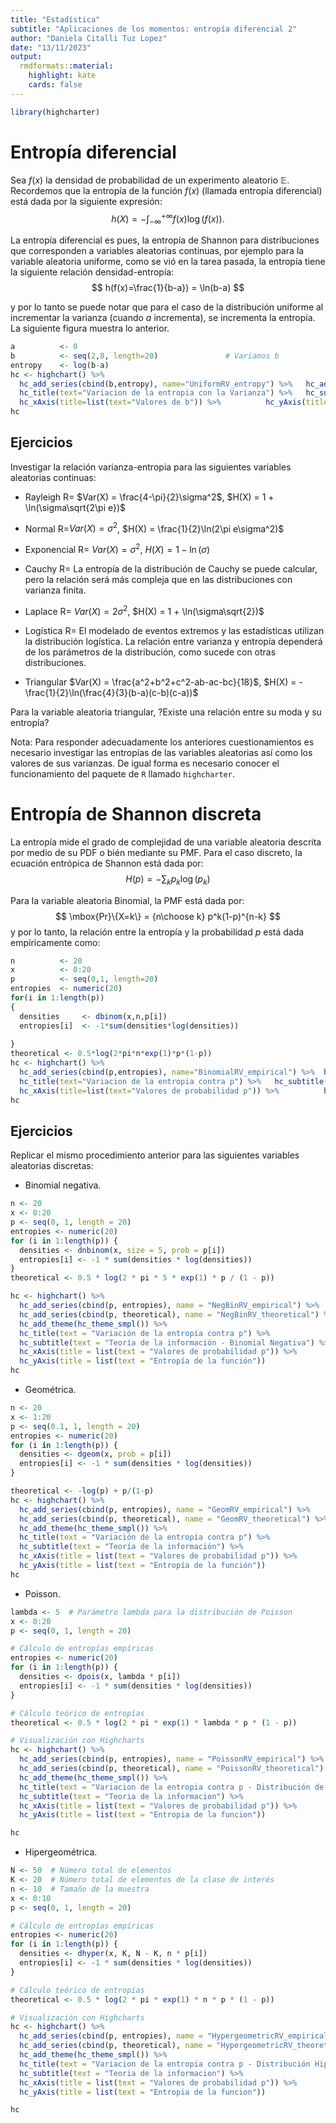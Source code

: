 ---
title: "Estadística"
subtitle: "Aplicaciones de los momentos: entropía diferencial 2"
author: "Daniela Citalli Tuz Lopez"
date: "13/11/2023"
output:
  rmdformats::material:
    highlight: kate
    cards: false
---


```{r knitr_init, echo=FALSE, message=FALSE, warning=FALSE}
library(highcharter)
```



# Entropía diferencial

Sea $f(x)$ la densidad de probabilidad de un experimento aleatorio $\mathbb{E}$. Recordemos que la entropía de la función $f(x)$ (llamada entropía diferencial) está dada por la siguiente expresión:
$$
h(X) = -\int_{-\infty}^{+\infty}{f(x)\log(f(x))}.
$$

La entropía diferencial es pues, la entropía de Shannon para distribuciones que corresponden a variables aleatorias continuas, por ejemplo para la variable aleatoria uniforme, como se vió en la tarea pasada, la entropía tiene la siguiente relación densidad-entropía:
$$
h(f(x)=\frac{1}{b-a}) = \ln(b-a)
$$

y por lo tanto se puede notar que para el caso de la distribución uniforme al incrementar la varianza (cuando $a$ incrementa), se incrementa la entropía. La siguiente figura muestra lo anterior.

```{r eval=TRUE}
a          <- 0
b          <- seq(2,8, length=20)               # Variamos b
entropy    <- log(b-a) 
hc <- highchart() %>% 
  hc_add_series(cbind(b,entropy), name="UniformRV_entropy") %>%   hc_add_theme(hc_theme_smpl()) %>% 
  hc_title(text="Variacion de la entropia con la Varianza") %>%   hc_subtitle(text="Teoria de la informacion") %>%
  hc_xAxis(title=list(text="Valores de b")) %>%          hc_yAxis(title=list(text="Entropia de la funcion"))
hc

```

## Ejercicios

Investigar la relación varianza-entropia para las siguientes variables aleatorias continuas:

- Rayleigh
R= $Var(X) = \frac{4-\pi}{2}\sigma^2$, $H(X) = 1 + \ln(\sigma\sqrt{2\pi e})$


- Normal
R=$Var(X) = \sigma^2$, $H(X) = \frac{1}{2}\ln(2\pi e\sigma^2)$ 

- Exponencial
R= $Var(X) = \sigma^2$, $H(X) = 1 - \ln(\sigma)$



- Cauchy
R= La entropía de la distribución de Cauchy se puede calcular, pero la relación será más compleja que en las distribuciones con varianza finita.


- Laplace
R= $Var(X) = 2\sigma^2$, $H(X) = 1 + \ln(\sigma\sqrt{2})$ 



- Logística
R= El modelado de eventos extremos y las estadísticas utilizan la distribución logística.
La relación entre varianza y entropía dependerá de los parámetros de la distribución, como sucede con otras distribuciones.



- Triangular
$Var(X) = \frac{a^2+b^2+c^2-ab-ac-bc}{18}$, $H(X) = -\frac{1}{2}\ln(\frac{4}{3}(b-a)(c-b)(c-a))$


Para la variable aleatoria triangular, ?Existe una relación entre su moda y su entropía?

Nota: Para responder adecuadamente los anteriores cuestionamientos es necesario investigar las entropías de las variables aleatorias así como los valores de sus varianzas. De igual forma es necesario conocer el funcionamiento del paquete de `R` llamado `highcharter`.


# Entropía de Shannon discreta

La entropía mide el grado de complejidad de una variable aleatoria descrita por medio de su PDF o bién mediante su PMF. Para el caso discreto, la ecuación entrópica de Shannon está dada por:
$$
H(p) = -\sum_{k}{p_k \log(p_k)}
$$

Para la variable aleatoria Binomial, la PMF está dada por:
$$
\mbox{Pr}\{X=k\} = {n\choose k} p^k(1-p)^{n-k}
$$
y por lo tanto, la relación entre la entropía y la probabilidad $p$ está dada empíricamente como:

```{r eval=TRUE}
n          <- 20
x          <- 0:20
p          <- seq(0,1, length=20)
entropies  <- numeric(20)
for(i in 1:length(p))
{
  densities     <- dbinom(x,n,p[i])
  entropies[i]  <- -1*sum(densities*log(densities))
  
}
theoretical <- 0.5*log(2*pi*n*exp(1)*p*(1-p))
hc <- highchart() %>% 
  hc_add_series(cbind(p,entropies), name="BinomialRV_empirical") %>%  hc_add_series(cbind(p,theoretical), name="BinomialRV_theoretical") %>%  hc_add_theme(hc_theme_smpl()) %>% 
  hc_title(text="Variacion de la entropia contra p") %>%   hc_subtitle(text="Teoria de la informacion") %>%
  hc_xAxis(title=list(text="Valores de probabilidad p")) %>%          hc_yAxis(title=list(text="Entropia de la funcion"))
hc

```

## Ejercicios

Replicar el mismo procedimiento anterior para las siguientes variables aleatorias discretas:

- Binomial negativa.
```{r}
n <- 20
x <- 0:20
p <- seq(0, 1, length = 20)
entropies <- numeric(20)
for (i in 1:length(p)) {
  densities <- dnbinom(x, size = 5, prob = p[i])
  entropies[i] <- -1 * sum(densities * log(densities))
}
theoretical <- 0.5 * log(2 * pi * 5 * exp(1) * p / (1 - p))

hc <- highchart() %>%
  hc_add_series(cbind(p, entropies), name = "NegBinRV_empirical") %>%
  hc_add_series(cbind(p, theoretical), name = "NegBinRV_theoretical") %>%
  hc_add_theme(hc_theme_smpl()) %>%
  hc_title(text = "Variación de la entropía contra p") %>%
  hc_subtitle(text = "Teoría de la información - Binomial Negativa") %>%
  hc_xAxis(title = list(text = "Valores de probabilidad p")) %>%
  hc_yAxis(title = list(text = "Entropía de la función"))
hc
```

- Geométrica.
```{r}
n <- 20
x <- 1:20
p <- seq(0.1, 1, length = 20)
entropies <- numeric(20)
for (i in 1:length(p)) {
  densities <- dgeom(x, prob = p[i])
  entropies[i] <- -1 * sum(densities * log(densities))
}

theoretical <- -log(p) + p/(1-p)
hc <- highchart() %>% 
  hc_add_series(cbind(p, entropies), name = "GeomRV_empirical") %>%  
  hc_add_series(cbind(p, theoretical), name = "GeomRV_theoretical") %>%  
  hc_add_theme(hc_theme_smpl()) %>% 
  hc_title(text = "Variación de la entropía contra p") %>%   
  hc_subtitle(text = "Teoría de la información") %>%
  hc_xAxis(title = list(text = "Valores de probabilidad p")) %>%          
  hc_yAxis(title = list(text = "Entropía de la función"))
hc
```

- Poisson.
```{r}
lambda <- 5  # Parámetro lambda para la distribución de Poisson
x <- 0:20
p <- seq(0, 1, length = 20)

# Cálculo de entropías empíricas
entropies <- numeric(20)
for (i in 1:length(p)) {
  densities <- dpois(x, lambda * p[i])
  entropies[i] <- -1 * sum(densities * log(densities))
}

# Cálculo teórico de entropías
theoretical <- 0.5 * log(2 * pi * exp(1) * lambda * p * (1 - p))

# Visualización con Highcharts
hc <- highchart() %>%
  hc_add_series(cbind(p, entropies), name = "PoissonRV_empirical") %>%
  hc_add_series(cbind(p, theoretical), name = "PoissonRV_theoretical") %>%
  hc_add_theme(hc_theme_smpl()) %>%
  hc_title(text = "Variacion de la entropia contra p - Distribución de Poisson") %>%
  hc_subtitle(text = "Teoria de la informacion") %>%
  hc_xAxis(title = list(text = "Valores de probabilidad p")) %>%
  hc_yAxis(title = list(text = "Entropia de la funcion"))

hc

```


- Hipergeométrica.
```{r}


N <- 50  # Número total de elementos
K <- 20  # Número total de elementos de la clase de interés
n <- 10  # Tamaño de la muestra
x <- 0:10
p <- seq(0, 1, length = 20)

# Cálculo de entropías empíricas
entropies <- numeric(20)
for (i in 1:length(p)) {
  densities <- dhyper(x, K, N - K, n * p[i])
  entropies[i] <- -1 * sum(densities * log(densities))
}

# Cálculo teórico de entropías
theoretical <- 0.5 * log(2 * pi * exp(1) * n * p * (1 - p))

# Visualización con Highcharts
hc <- highchart() %>%
  hc_add_series(cbind(p, entropies), name = "HypergeometricRV_empirical") %>%
  hc_add_series(cbind(p, theoretical), name = "HypergeometricRV_theoretical") %>%
  hc_add_theme(hc_theme_smpl()) %>%
  hc_title(text = "Variacion de la entropia contra p - Distribución Hipergeométrica") %>%
  hc_subtitle(text = "Teoria de la informacion") %>%
  hc_xAxis(title = list(text = "Valores de probabilidad p")) %>%
  hc_yAxis(title = list(text = "Entropia de la funcion"))

hc

```



